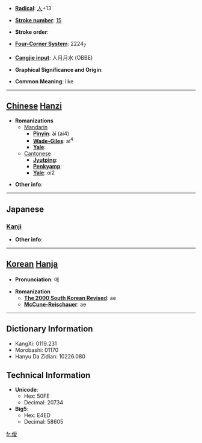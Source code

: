 * '''[[Wiktionary:Chinese radical index| Radical]]''': [[Wiktionary:Chinese radical index 人|人]]+13

* '''[[Wiktionary:Chinese total strokes index|Stroke number]]''': [[Wiktionary:Chinese total strokes index 15|15]]

* '''Stroke order''': 

* '''[[Wiktionary:Chinese four corner index|Four-Corner System]]''': 2224<sub>7</sub>

* '''[[Wiktionary:Chinese Cangjie index|Cangjie input]]''': 人月月水 (OBBE)

* '''Graphical Significance and Origin''': 

* '''Common Meaning''': like

----

== [[Chinese]] [[Hanzi]] ==

* '''Romanizations'''
** [[Mandarin]]
*** '''[[Pinyin]]''': ài (ai4)
*** '''[[Wade-Giles]]''': ai<sup>4</sup>
*** '''[[Yale]]''': 
**[[Cantonese]]
***'''[[Jyutping]]''':
***'''[[Penkyamp]]''': 
***'''[[Yale]]''': oi2

* '''Other info''': 

----

==Japanese==
===[[Kanji]]===
{{kanji|on readings=[[あい]] (ai)|kun readings=[[ほのか]] (honoka), [[かくれる]] (kakureru), [[むせぶ]] (musebu), [[かなしむ]] (kanashimu)}}

* '''Other info''':  

----

== [[Korean]] [[Hanja]] ==

* '''Pronunciation''': 애

* '''Romanization'''
** '''[[The 2000 South Korean Revised Romanization|The 2000 South Korean Revised]]''': ae
** '''[[McCune-Reischauer]]''': ae

----

== Dictionary Information ==

* KangXi: 0119.231
* Morobashi: 01170
* Hanyu Da Zidian: 10226.080

== Technical Information ==

* '''Unicode''':
** Hex: 50FE
** Decimal: 20734
* '''Big5''':
** Hex: E4ED
** Decimal: 58605

[[fr:僾]]